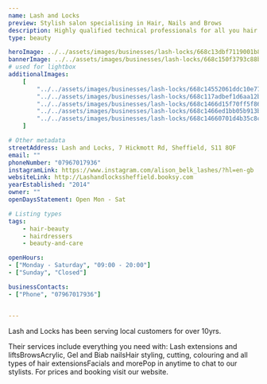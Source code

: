```yaml
---
name: Lash and Locks
preview: Stylish salon specialising in Hair, Nails and Brows
description: Highly qualified technical professionals for all you hair and beauty needs. 
type: beauty

heroImage: ../../assets/images/businesses/lash-locks/668c13dbf7119001b80cfd49_IMG_1719_Original---Alison-Belk.jpeg
bannerImage: ../../assets/images/businesses/lash-locks/668c150f3793c88b688549ff_IMG_1839-Large.jpeg
# used for lightbox
additionalImages:
    [
        "../../assets/images/businesses/lash-locks/668c14552061ddc10e77b38e_IMG_1838-Large.jpeg",
        "../../assets/images/businesses/lash-locks/668c117adbef1d6aa12bedc4_IMG_1839-Large.jpeg",
        "../../assets/images/businesses/lash-locks/668c1466d15f70ff5f868103_29367bb4-7da1-4f14-bbc4-0f0ad9face6c---Alison-Belk.jpeg",
        "../../assets/images/businesses/lash-locks/668c1466ed1bb05b913bea01_IMG_9506---Alison-Belk.jpeg",
        "../../assets/images/businesses/lash-locks/668c14660701d4b35c8cf813_IMG_9843---Alison-Belk.jpeg",
    ]

# Other metadata
streetAddress: Lash and Locks, 7 Hickmott Rd, Sheffield, S11 8QF
email: ""
phoneNumber: "07967017936"
instagramLink: https://www.instagram.com/alison_belk_lashes/?hl=en-gb
websiteLink: http://Lashandlockssheffield.booksy.com
yearEstablished: "2014"
owner: ""
openDaysStatement: Open Mon - Sat

# Listing types
tags:
    - hair-beauty
    - hairdressers
    - beauty-and-care

openHours:
- ["Monday - Saturday", "09:00 - 20:00"]
- ["Sunday", "Closed"]

businessContacts:
- ["Phone", "07967017936"]


---
```

Lash and Locks has been serving local customers for over 10yrs.

Their services include everything you need with: Lash extensions and liftsBrowsAcrylic, Gel and Biab nailsHair styling, cutting, colouring and all types of hair extensionsFacials and morePop in anytime to chat to our stylists.
For prices and booking visit our website.
